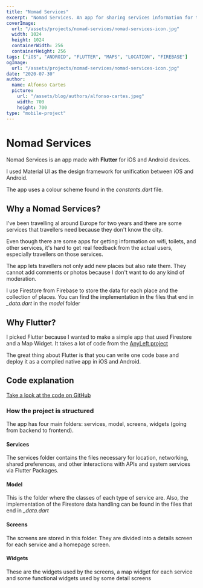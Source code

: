 ```yaml
---
title: "Nomad Services"
excerpt: "Nomad Services. An app for sharing services information for traveles by travelers. Take a look at how it was made, what technologies where used and why..."
coverImage:
  url: "/assets/projects/nomad-services/nomad-services-icon.jpg"
  width: 1024
  height: 1024
  containerWidth: 256
  containerHeight: 256
tags: ["iOS", "ANDROID", "FLUTTER", "MAPS", "LOCATION", "FIREBASE"]
ogImage:
  url: "/assets/projects/nomad-services/nomad-services-icon.jpg"
date: "2020-07-30"
author:
  name: Alfonso Cartes
  picture:
    url: "/assets/blog/authors/alfonso-cartes.jpeg"
    width: 700
    height: 700
type: "mobile-project"
---
```


# Nomad Services

Nomad Services is an app made with **Flutter** for iOS and Android devices.

I used Material UI as the design framework for unification between iOS and Android.

The app uses a colour scheme found in the _constants.dart_ file.

## Why a Nomad Services?

I've been travelling al around Europe for two years and there are some services that travellers need because they don't know the city.

Even though there are some apps for getting information on wifi, toilets, and other services, it's hard to get real feedback from the actual users, especially travellers on those services.

The app lets travellers not only add new places but also rate them. They cannot add comments or photos because I don't want to do any kind of moderation.

I use Firestore from Firebase to store the data for each place and the collection of places. You can find the implementation in the files that end in _\_data.dart_ in the _model_ folder

## Why Flutter?

I picked Flutter because I wanted to make a simple app that used Firestore and a Map Widget. It takes a lot of code from the [AnyLeft project](http://www.cartes.dev/portfolio/mobile-development/mobile-projects/anyleft-v1)

The great thing about Flutter is that you can write one code base and deploy it as a compiled native app in iOS and Android.

## Code explanation

[Take a look at the code on GitHub](https://github.com/alfonsocartes`)

### How the project is structured

The app has four main folders: services, model, screens, widgets (going from backend to frontend).

#### Services

The services folder contains the files necessary for location, networking, shared preferences, and other interactions with APIs and system services via Flutter Packages.

#### Model

This is the folder where the classes of each type of service are. Also, the implementation of the Firestore data handling can be found in the files that end in _\_data.dart_

#### Screens

The screens are stored in this folder. They are divided into a details screen for each service and a homepage screen.

#### Widgets

These are the widgets used by the screens, a map widget for each service and some functional widgets used by some detail screens
